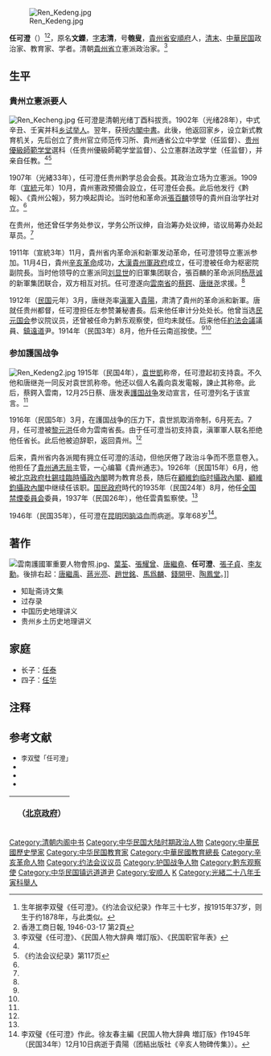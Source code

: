 [[File:Ren_Kedeng.jpg|thumb]]

'''任可澄'''（{{bd|1879年|1月14日|1946年|3月16日}}）<ref>生年据李双璧《任可澄》。《约法会议纪录》作年三十七岁，按1915年37岁，则生于约1878年，与此类似。</ref><REF>香港工商日報, 1946-03-17 第2頁</REF>，原名'''文鑅'''，[[字|字]]'''志清'''，号'''匏叟'''，[[貴州省|貴州省]][[安順府|安順府]]人，[[清|清末]]、[[中華民国|中華民国]]政治家、教育家、学者。清朝[[貴州省|貴州省]]立憲派政治家。<ref name=mg>李双璧《任可澄》、《民国人物大辞典 増訂版》、《民国职官年表》</ref>

==生平==
=== 貴州立憲派要人 ===
[[File:Ren_Kecheng.jpg|thumb]]
任可澄是清朝光绪丁酉科拔贡。1902年（光绪28年），中式辛丑、壬寅并科[[乡试|乡试]][[举人|举人]]。翌年，获授[[内閣中書|内閣中書]]。此後，他返回家乡，设立新式教育机关，先后创立了贵州官立师范传习所、貴州通省公立中学堂（任监督）、[[贵州優級師範学堂|贵州優級師範学堂]]選科（任贵州優級師範学堂监督）、公立憲群法政学堂（任监督），并亲自任教。<ref name=mg/><ref name=yf>《约法会议纪录》第117页</ref>

1907年（光緒33年），任可澄任贵州黔学总会会長。其政治立场为立憲派。1909年（[[宣統|宣統]]元年）10月，貴州憲政预備会設立，任可澄任会長。此后他发行《黔報》、《貴州公報》，努力唤起舆论。当时他和革命派[[張百麟|張百麟]]领导的貴州自治学社对立。<ref name=mg/>

在贵州，他还曾任学务处参议，学务公所议绅，自治筹办处议绅，谘议局筹办处起草员。<ref name=yf/>

1911年（宣統3年）11月，貴州省内革命派和新軍发动革命，任可澄领导立憲派参加。11月4日，貴州[[辛亥革命|辛亥革命]]成功，[[大漢貴州軍政府|大漢貴州軍政府]]成立，任可澄被任命为枢密院副院長。当时他领导的立憲派同[[刘显世|刘显世]]的旧軍集团联合，張百麟的革命派同[[杨荩诚|杨荩诚]]的新軍集团联合，双方相互对抗。任可澄遂向[[雲南省_(中華民国)|雲南省]]的[[蔡鍔|蔡鍔]]、[[唐继尧|唐继尧]]求援。<ref name=mg/>

1912年（[[民国紀元|民国]]元年）3月，唐继尧率[[滇軍|滇軍]]入[[貴陽|貴陽]]，肃清了貴州的革命派和新軍。唐就任贵州都督，任可澄担任左参赞兼秘書長。后来他任审计分处处长。他曾当选[[民元国会|民元国会]]参议院议员，还曾被任命为黔东观察使，但均未就任。后来他任[[約法会議|約法会議]]議員、[[鎮遠道|鎮遠道]]尹。1914年（民国3年）8月，他升任云南巡按使。<ref name=mg/><ref name=yf/>

=== 参加護国战争 ===
[[File:Ren_Kedeng2.jpg|thumb]]
1915年（民国4年），[[袁世凱|袁世凱]]称帝，任可澄起初支持袁。不久他和唐继尧一同反对袁世凯称帝。他还以個人名義向袁发電報，諫止其称帝。此后，蔡鍔入雲南，12月25日蔡、唐发表[[護国战争|護国战争]]发动宣言，任可澄列名于该宣言。<ref name=mg/>

1916年（民国5年）3月，在護国战争的压力下，袁世凯取消帝制，6月死去。7月，任可澄被[[黎元洪|黎元洪]]任命为雲南省長。由于任可澄当初支持袁，滇軍軍人联名拒绝他任省长。此后他被迫辞职，返回貴州。<ref name=mg/>

后来，貴州省内各派閥有拥立任可澄的活动，但他厌倦了政治斗争而不愿意卷入。他担任了[[貴州通志局|貴州通志局]]主管，一心编纂《貴州通志》。1926年（民国15年）6月，他被[[中华民国北京政府|北京政府]][[杜錫珪臨時攝政內閣|杜錫珪臨時攝政內閣]]聘为教育总長，随后在[[顧維鈞临时攝政內閣|顧維鈞临时攝政內閣]]、[[顧維鈞攝政內閣|顧維鈞攝政內閣]]中继续任该职。[[国民政府|国民政府]]時代的1935年（民国24年）8月，他任[[全国禁煙委員会|全国禁煙委員会]]委員，1937年（民国26年），他任雲貴監察使。<ref name=mg/>

1946年（民国35年），任可澄在[[昆明市|昆明]]因[[脑溢血|脑溢血]]而病逝。享年68岁<ref>李双璧《任可澄》作此。徐友春主編《民国人物大辞典 増訂版》作1945年（民国34年）12月10日病逝于貴陽（团結出版社《辛亥人物碑传集》）。</ref>。

==著作==
[[File:雲南護國軍重要人物會照.jpg|thumb]]、[[葉荃|葉荃]]、[[張耀曾|張耀曾]]、[[唐繼堯|唐繼堯]]、'''任可澄'''、[[張子貞|張子貞]]、[[李友勳|李友勳]]。後排右起：[[唐繼禹|唐繼禹]]、[[蔣光亮|蔣光亮]]、[[趙世銘|趙世銘]]、[[馬爲麟|馬爲麟]]、[[錢開甲|錢開甲]]、[[陶鳳堂|陶鳳堂]]。]]
*知耻斋诗文集
*过存录
*中国历史地理讲义
*贵州乡土历史地理讲义

== 家庭 ==
*长子：[[任泰_(教授)|任泰]]
*四子：[[任华_(1911年)|任华]]

== 注释 ==
{{reflist}}

== 参考文献 ==
{{Commonscat|Ren Kedeng}}
* <span style="font-size:90%;">李双璧「任可澄」{{Cite book<!--|和書-->|author = [[中国社会科学院|中国社会科学院]]近代史研究所|title = 民国人物传 第7巻|year = 1993|publisher = [[中華書局|中華書局]]|isbn = 7-101-01052-0}}</span>
* <span style="font-size:90%;">{{Cite book<!--|和書-->|author = 徐友春主編|title = 民国人物大辞典 増訂版|year = 2007|publisher = 河北人民出版社|isbn = 978-7-202-03014-1}}</span>
* <span style="font-size:90%;">{{Cite book<!--|和書-->|author = 劉寿林等編|title = 民国職官年表|year = 1995|publisher = 中華書局|isbn = 7-101-01320-1}}</span>
* <span style="font-size:90%;">{{Cite book<!--|和書-->|author =约法会议秘书厅编 |title =约法会议纪录|year = 1915|publisher =约法会议秘书厅|location=北京|isbn = }}</span>

{| class="wikitable" style="margin:0 auto"
|- 
!　{{CHN1912}}（[[中华民国北京政府|北京政府]]）
{{先代次代|教育总長（初为署理）|<small>1926年6月22日 - 1927年6月16日</small>|[[王宠惠|王宠惠]]|[[劉哲|劉哲]]}}
|}
{{中華民國教育部部長}}
{{贵州行政长官|北省}}
{{云南行政长官|北省}}
{{Authority control}}

{{DEFAULTSORT:Ren任}}
[[Category:清朝内阁中书|Category:清朝内阁中书]]
[[Category:中华民国大陆时期政治人物|Category:中华民国大陆时期政治人物]]
[[Category:中華民國歷史學家|Category:中華民國歷史學家]]
[[Category:中华民国教育家|Category:中华民国教育家]]
[[Category:中華民國教育總長|Category:中華民國教育總長]]
[[Category:辛亥革命人物|Category:辛亥革命人物]]
[[Category:约法会议议员|Category:约法会议议员]]
[[Category:护国战争人物|Category:护国战争人物]]
[[Category:黔东观察使|Category:黔东观察使]]
[[Category:中华民国镇远道道尹|Category:中华民国镇远道道尹]]
[[Category:安顺人|Category:安顺人]]
[[Category:任姓|K]]
[[Category:光緒二十八年壬寅科舉人|Category:光緒二十八年壬寅科舉人]]